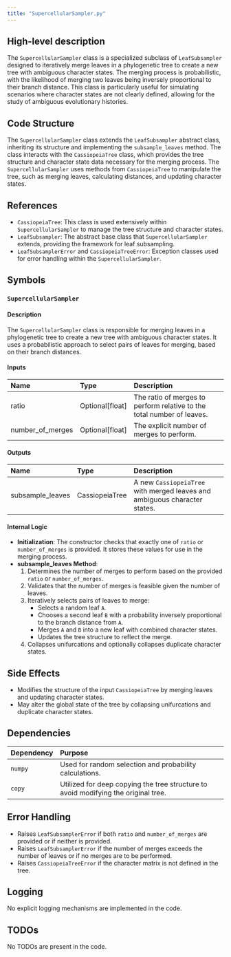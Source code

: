 ```yaml
---
title: "SupercellularSampler.py"
---
```


## High-level description

The `SupercellularSampler` class is a specialized subclass of `LeafSubsampler` designed to iteratively merge leaves in a phylogenetic tree to create a new tree with ambiguous character states. The merging process is probabilistic, with the likelihood of merging two leaves being inversely proportional to their branch distance. This class is particularly useful for simulating scenarios where character states are not clearly defined, allowing for the study of ambiguous evolutionary histories.

## Code Structure

The `SupercellularSampler` class extends the `LeafSubsampler` abstract class, inheriting its structure and implementing the `subsample_leaves` method. The class interacts with the `CassiopeiaTree` class, which provides the tree structure and character state data necessary for the merging process. The `SupercellularSampler` uses methods from `CassiopeiaTree` to manipulate the tree, such as merging leaves, calculating distances, and updating character states.

## References

- `CassiopeiaTree`: This class is used extensively within `SupercellularSampler` to manage the tree structure and character states.
- `LeafSubsampler`: The abstract base class that `SupercellularSampler` extends, providing the framework for leaf subsampling.
- `LeafSubsamplerError` and `CassiopeiaTreeError`: Exception classes used for error handling within the `SupercellularSampler`.

## Symbols

### `SupercellularSampler`
#### Description
The `SupercellularSampler` class is responsible for merging leaves in a phylogenetic tree to create a new tree with ambiguous character states. It uses a probabilistic approach to select pairs of leaves for merging, based on their branch distances.

#### Inputs
| Name | Type | Description |
|:-----|:-----|:------------|
| ratio | Optional[float] | The ratio of merges to perform relative to the total number of leaves. |
| number_of_merges | Optional[float] | The explicit number of merges to perform. |

#### Outputs
| Name | Type | Description |
|:-----|:-----|:------------|
| subsample_leaves | CassiopeiaTree | A new `CassiopeiaTree` with merged leaves and ambiguous character states. |

#### Internal Logic
- **Initialization**: The constructor checks that exactly one of `ratio` or `number_of_merges` is provided. It stores these values for use in the merging process.
- **subsample_leaves Method**: 
  1. Determines the number of merges to perform based on the provided `ratio` or `number_of_merges`.
  2. Validates that the number of merges is feasible given the number of leaves.
  3. Iteratively selects pairs of leaves to merge:
     - Selects a random leaf `A`.
     - Chooses a second leaf `B` with a probability inversely proportional to the branch distance from `A`.
     - Merges `A` and `B` into a new leaf with combined character states.
     - Updates the tree structure to reflect the merge.
  4. Collapses unifurcations and optionally collapses duplicate character states.

## Side Effects
- Modifies the structure of the input `CassiopeiaTree` by merging leaves and updating character states.
- May alter the global state of the tree by collapsing unifurcations and duplicate character states.

## Dependencies

| Dependency | Purpose |
|:-----------|:--------|
| `numpy` | Used for random selection and probability calculations. |
| `copy` | Utilized for deep copying the tree structure to avoid modifying the original tree. |

## Error Handling
- Raises `LeafSubsamplerError` if both `ratio` and `number_of_merges` are provided or if neither is provided.
- Raises `LeafSubsamplerError` if the number of merges exceeds the number of leaves or if no merges are to be performed.
- Raises `CassiopeiaTreeError` if the character matrix is not defined in the tree.

## Logging
No explicit logging mechanisms are implemented in the code.

## TODOs
No TODOs are present in the code.